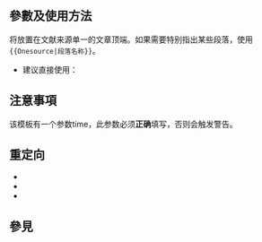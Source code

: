 {{NoteTA|G1=MediaWiki}}
{{Documentation subpage}}
{{High-use|5316}}
{{Twinkle standard installation}}
{{TOCright}}
==參數及使用方法==
将{{Tlx|Onesource}}放置在文献来源单一的文章顶端。如果需要特别指出某些段落，使用<code><nowiki>{{Onesource|段落名称}}</nowiki></code>。
*建议直接使用：<code>{{Tls|Onesource/auto}}</code>
==注意事項==
该模板有一个参数time，此参数必须'''正确'''填写，否则会触发警告。
==重定向==
*{{Tl|單一來源}}
*{{Tl|One source}}
*{{Tl|单一来源}}
==參見==
{{Citation and verifiability article maintenance templates}}
<includeonly>{{Sandbox other||
[[Category:引用與查證維護模板]]
}}</includeonly>